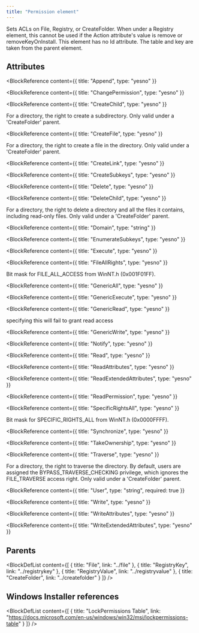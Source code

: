 ```yaml
---
title: "Permission element"
---
```



Sets ACLs on File, Registry, or CreateFolder. When under a Registry element, this cannot be used
 if the Action attribute's value is remove or removeKeyOnInstall. This element has no Id attribute.
 The table and key are taken from the parent element.


## Attributes

<BlockWrapper>

  <BlockReference
    content={{
      title: "Append",
      type: "yesno"
    }}
  >
  
  </BlockReference>

  <BlockReference
    content={{
      title: "ChangePermission",
      type: "yesno"
    }}
  >
  
  </BlockReference>

  <BlockReference
    content={{
      title: "CreateChild",
      type: "yesno"
    }}
  >
  For a directory, the right to create a subdirectory. Only valid under a 'CreateFolder' parent.
  </BlockReference>

  <BlockReference
    content={{
      title: "CreateFile",
      type: "yesno"
    }}
  >
  For a directory, the right to create a file in the directory. Only valid under a 'CreateFolder' parent.
  </BlockReference>

  <BlockReference
    content={{
      title: "CreateLink",
      type: "yesno"
    }}
  >
  
  </BlockReference>

  <BlockReference
    content={{
      title: "CreateSubkeys",
      type: "yesno"
    }}
  >
  
  </BlockReference>

  <BlockReference
    content={{
      title: "Delete",
      type: "yesno"
    }}
  >
  
  </BlockReference>

  <BlockReference
    content={{
      title: "DeleteChild",
      type: "yesno"
    }}
  >
  For a directory, the right to delete a directory and all the files it contains, including read-only files. Only valid under a 'CreateFolder' parent.
  </BlockReference>

  <BlockReference
    content={{
      title: "Domain",
      type: "string"
    }}
  >
  
  </BlockReference>

  <BlockReference
    content={{
      title: "EnumerateSubkeys",
      type: "yesno"
    }}
  >
  
  </BlockReference>

  <BlockReference
    content={{
      title: "Execute",
      type: "yesno"
    }}
  >
  
  </BlockReference>

  <BlockReference
    content={{
      title: "FileAllRights",
      type: "yesno"
    }}
  >
  Bit mask for FILE_ALL_ACCESS from WinNT.h (0x001F01FF).
  </BlockReference>

  <BlockReference
    content={{
      title: "GenericAll",
      type: "yesno"
    }}
  >
  
  </BlockReference>

  <BlockReference
    content={{
      title: "GenericExecute",
      type: "yesno"
    }}
  >
  
  </BlockReference>

  <BlockReference
    content={{
      title: "GenericRead",
      type: "yesno"
    }}
  >
  specifying this will fail to grant read access
  </BlockReference>

  <BlockReference
    content={{
      title: "GenericWrite",
      type: "yesno"
    }}
  >
  
  </BlockReference>

  <BlockReference
    content={{
      title: "Notify",
      type: "yesno"
    }}
  >
  
  </BlockReference>

  <BlockReference
    content={{
      title: "Read",
      type: "yesno"
    }}
  >
  
  </BlockReference>

  <BlockReference
    content={{
      title: "ReadAttributes",
      type: "yesno"
    }}
  >
  
  </BlockReference>

  <BlockReference
    content={{
      title: "ReadExtendedAttributes",
      type: "yesno"
    }}
  >
  
  </BlockReference>

  <BlockReference
    content={{
      title: "ReadPermission",
      type: "yesno"
    }}
  >
  
  </BlockReference>

  <BlockReference
    content={{
      title: "SpecificRightsAll",
      type: "yesno"
    }}
  >
  Bit mask for SPECIFIC_RIGHTS_ALL from WinNT.h (0x0000FFFF).
  </BlockReference>

  <BlockReference
    content={{
      title: "Synchronize",
      type: "yesno"
    }}
  >
  
  </BlockReference>

  <BlockReference
    content={{
      title: "TakeOwnership",
      type: "yesno"
    }}
  >
  
  </BlockReference>

  <BlockReference
    content={{
      title: "Traverse",
      type: "yesno"
    }}
  >
  For a directory, the right to traverse the directory. By default, users are assigned the BYPASS_TRAVERSE_CHECKING privilege, which ignores the FILE_TRAVERSE access right. Only valid under a 'CreateFolder' parent.
  </BlockReference>

  <BlockReference
    content={{
      title: "User",
      type: "string",
      required: true
    }}
  >
  
  </BlockReference>

  <BlockReference
    content={{
      title: "Write",
      type: "yesno"
    }}
  >
  
  </BlockReference>

  <BlockReference
    content={{
      title: "WriteAttributes",
      type: "yesno"
    }}
  >
  
  </BlockReference>

  <BlockReference
    content={{
      title: "WriteExtendedAttributes",
      type: "yesno"
    }}
  >
  
  </BlockReference>

</BlockWrapper>


## Parents

<BlockDefList content={[
    {
      title: "File",
      link: "../file"
    },
    {
      title: "RegistryKey",
      link: "../registrykey"
    },
    {
      title: "RegistryValue",
      link: "../registryvalue"
    },
    {
      title: "CreateFolder",
      link: "../createfolder"
    }
  ]}
/>

## Windows Installer references

<BlockDefList content={[
    {
      title: "LockPermissions Table",
      link: "https://docs.microsoft.com/en-us/windows/win32/msi/lockpermissions-table"
    }
  ]}
/>
